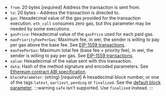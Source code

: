 - `from`: 20 bytes [_required_] Address the transaction is sent from.
- `to`: 20 bytes - Address the transaction is directed to.
- `gas`: Hexadecimal value of the gas provided for the transaction execution. `eth_call` consumes zero gas, but this parameter may be needed by some executions.
- `gasPrice`: Hexadecimal value of the `gasPrice` used for each paid gas.
- `maxPriorityFeePerGas`: Maximum fee, in wei, the sender is willing to pay per gas above the base fee. See [EIP-1559 transactions](../../ethereum/concepts/transaction-types.md#eip-1559-transactions).
- `maxFeePerGas`: Maximum total fee (base fee + priority fee), in wei, the sender is willing to pay per gas. See [EIP-1559 transactions](../../ethereum/concepts/transaction-types.md#eip-1559-transactions).
- `value`: Hexadecimal of the value sent with this transaction.
- `data`: Hash of the method signature and encoded parameters. See [Ethereum contract ABI specification](https://docs.soliditylang.org/en/latest/abi-spec.html).
- `blockParameter`:  (string) [_required_] A hexadecimal block number, or one of the tags `latest`, `earliest`, `pending` or `finalized`. See the [default block parameter](https://ethereum.org/en/developers/docs/apis/json-rpc/#default-block).
	:::warning
	`safe` isn't supported. Use `finalized` instead. 
	:::

